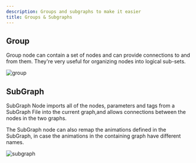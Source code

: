 ```yaml
---
description: Groups and subgraphs to make it easier
title: Groups & Subgraphs
---
```


## Group

Group node can contain a set of nodes and can provide connections to and from them. They're very useful for organizing nodes into logical sub-sets.

![group](./groups_in_action.png "Groups")

## SubGraph

SubGraph Node imports all of the nodes, parameters and tags from a SubGraph File into the current graph,and allows connections between the nodes in the two graphs.

The SubGraph node can also remap the animations defined in the SubGraph, in case the animations in the containing graph have different names.

![subgraph](./subgraphs_in_action.png "Subgraphs")